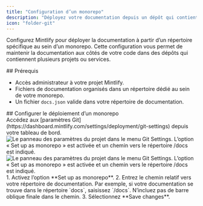 ```yaml
---
title: "Configuration d’un monorepo"
description: "Déployez votre documentation depuis un dépôt qui contient plusieurs projets"
icon: "folder-git"
---
```


Configurez Mintlify pour déployer la documentation à partir d’un répertoire spécifique au sein d’un monorepo. Cette configuration vous permet de maintenir la documentation aux côtés de votre code dans des dépôts qui contiennent plusieurs projets ou services.



<div id="prerequisites">
  ## Prérequis
</div>

* Accès administrateur à votre projet Mintlify.
* Fichiers de documentation organisés dans un répertoire dédié au sein de votre monorepo.
* Un fichier `docs.json` valide dans votre répertoire de documentation.



<div id="configure-monorepo-deployment">
  ## Configurer le déploiement d’un monorepo
</div>

<Steps>
<Step title="Accéder aux paramètres Git">
Accédez aux [paramètres Git](https://dashboard.mintlify.com/settings/deployment/git-settings) depuis votre tableau de bord.

<Frame>
<img
  className="block dark:hidden my-0 pointer-events-none"
  src="/images/monorepo-light.png"
  alt="Le panneau des paramètres du projet dans le menu Git Settings. L’option « Set up as monorepo » est activée et un chemin vers le répertoire /docs est indiqué."
/>
<img
  className="hidden dark:block my-0 pointer-events-none"
  src="/images/monorepo-dark.png"
  alt="Le panneau des paramètres du projet dans le menu Git Settings. L’option « Set up as monorepo » est activée et un chemin vers le répertoire /docs est indiqué."
/>
</Frame>

</Step>
<Step title="Définir le chemin de votre documentation">
1. Activez l’option **Set up as monorepo**.
2. Entrez le chemin relatif vers votre répertoire de documentation. Par exemple, si votre documentation se trouve dans le répertoire `docs`, saisissez `/docs`.
<Note>
  N’incluez pas de barre oblique finale dans le chemin.
</Note>
3. Sélectionnez **Save changes**.
</Step>
</Steps>
